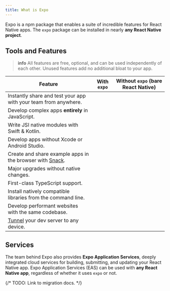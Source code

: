 ```yaml
---
title: What is Expo
---
```



Expo is a npm package that enables a suite of incredible features for React Native apps. The `expo` package can be installed in nearly **any React Native project**.

## Tools and Features

<BoxLink
  title="Expo SDK"
  description="Comprehensive suite of well tested React Native modules that run on Android, iOS, and web."
  href="/versions/latest"
  Icon={DocsLogo}
/>
<BoxLink
  title="Expo Modules API"
  description="Write highly performant native code with modern Swift & Kotlin API."
  href="/modules/overview"
/>
<BoxLink
  title="Prebuild"
  description="Separate React from Native to develop from any computer, upgrade easily, white label apps, and maintain larger projects."
  href="/workflow/prebuild"
/>
<BoxLink
  title="Expo CLI"
  description="Manage dependencies, compile native apps, develop for web, and connect to any device with a powerful dev server."
  href="/workflow/expo-cli"
/>
<BoxLink
  title="Expo Go"
  description="Learn React by trying it on your simulator or device."
  href="/workflow/expo-go"
  Icon={ExpoGoLogo}
/>

> **info** All features are free, optional, and can be used independently of each other. Unused features add no additional bloat to your app.

| Feature                                                           | With `expo` | Without `expo` (bare React Native) |
| ----------------------------------------------------------------- | ----------- | ---------------------------------- |
| Instantly share and test your app with your team from anywhere.   | <YesIcon /> | <NoIcon />                         |
| Develop complex apps **entirely** in JavaScript.                  | <YesIcon /> | <NoIcon />                         |
| Write JSI native modules with Swift & Kotlin.                     | <YesIcon /> | <NoIcon />                         |
| Develop apps without Xcode or Android Studio.                     | <YesIcon /> | <NoIcon />                         |
| Create and share example apps in the browser with [Snack][snack]. | <YesIcon /> | <NoIcon />                         |
| Major upgrades without native changes.                            | <YesIcon /> | <NoIcon />                         |
| First-class TypeScript support.                                   | <YesIcon /> | <NoIcon />                         |
| Install natively compatible libraries from the command line.      | <YesIcon /> | <NoIcon />                         |
| Develop performant websites with the same codebase.               | <YesIcon /> | <NoIcon />                         |
| [Tunnel][tunnel] your dev server to any device.                   | <YesIcon /> | <NoIcon />                         |

## Services

The team behind Expo also provides **Expo Application Services**, deeply integrated cloud services for building, submitting, and updating your React Native app.
Expo Application Services (EAS) can be used with **any React Native app**, regardless of whether it uses `expo` or not.

<BoxLink
  title="Expo Application Services"
  description="The easiest way to build, deploy, and update native apps."
  href="/eas"
  Icon={PlanEnterpriseIcon}
/>

[snack]: https://snack.expo.dev
[tunnel]: /workflow/expo-cli/#tunneling

{/* TODO: Link to migration docs. */}
